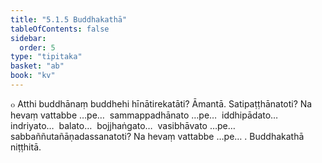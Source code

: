 ```yaml
---
title: "5.1.5 Buddhakathā"
tableOfContents: false
sidebar:
  order: 5
type: "tipitaka"
basket: "ab"
book: "kv"
---
```



<DynamicBreadcrumb />

<Division number="885" book="kv">

<Paragraph number="2718" book="kv">
๐ Atthi buddhānaṃ buddhehi hīnātirekatāti? Āmantā. Satipaṭṭhānatoti? Na hevaṃ vattabbe …pe…  sammappadhānato …pe…  iddhipādato…  indriyato…  balato…  bojjhaṅgato…  vasibhāvato …pe…  sabbaññutañāṇadassanatoti? Na hevaṃ vattabbe …pe… .

</Paragraph>
</Division>

<Paragraph number="2719" type="center" book="kv">
Buddhakathā niṭṭhitā.
</Paragraph>